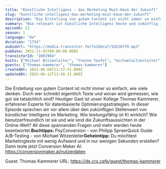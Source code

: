 ```yaml
---
title: "Künstliche Intelligenz - das Marketing Must-Have der Zukunft"
slug: "kunstliche-intelligenz-das-marketing-must-have-der-zukunft"
description: "Die Erstellung von gutem Content ist nicht immer so einfach, wie viele denken. Doch wer schreibt eigentlich Texte und woran wird gemessen, wie gut sie tatsächlich sind? Heutiger Gast ist unser Kollege Thomas Kammerer, erfahrener Experte für datenbasierte Optimierungsstrategien. In dieser Episode sprechen wir vor allem über den zukünftigen Stellenwert von künstlicher Intelligenz im Marketing. Wie leistungsfähig ist KI wirklich? Wie benutzerfreundlich ist sie und wie sind die Zukunftsaussichten in der Online-Welt? All diese spannenden Fragen und mehr werden heute beantwortet.<strong>Buchtipps: </strong>PsyConversion - von Philipp SpreerQuick Guide A/B-Testing - von Michael Witzenleiter<strong>Geheimtipp: </strong>Du möchtest Marketingtexte mit wenig Aufwand und in nur wenigen Sekunden erstellen? Dann teste jetzt Conversion Maker AI: <a href=\"https://conversionmaker.ai/nutzerdaten\">https://conversionmaker.ai/nutzerdaten</a>\n\n\n\n<!-- GUESTS START -->\nGuest: Thomas Kammerer\nURL: https://de.cro.cafe/guest/thomas-kammerer\n<!-- GUESTS END -->"
summary: "Wie relevant ist künstliche Intelligenz heute und zukünftig in der Marketingwelt? Darüber sprechen wir mit Thomas Kammerer in unserer neuesten Folge."
episode: 12
season: 1
language: "de"
duration: "1734"
audioUrl: "https://media.transistor.fm/fe2b0ca7/5d2267f0.mp3"
pubDate: 2022-11-01T09:00:00.000Z
transistorId: "1081964"
hosts: ["Michael Witzenleiter", "Yvonne Teufel", "michaelwitzenleiter", "yvonneteufel"]
guests: ["thomas-kammerer", "thomas-kammerer"]
createdAt: 2025-06-04T21:37:51.000Z
updatedAt: 2025-06-12T13:48:11.000Z
---
```


Die Erstellung von gutem Content ist nicht immer so einfach, wie viele denken. Doch wer schreibt eigentlich Texte und woran wird gemessen, wie gut sie tatsächlich sind? Heutiger Gast ist unser Kollege Thomas Kammerer, erfahrener Experte für datenbasierte Optimierungsstrategien. In dieser Episode sprechen wir vor allem über den zukünftigen Stellenwert von künstlicher Intelligenz im Marketing. Wie leistungsfähig ist KI wirklich? Wie benutzerfreundlich ist sie und wie sind die Zukunftsaussichten in der Online-Welt? All diese spannenden Fragen und mehr werden heute beantwortet.<strong>Buchtipps: </strong>PsyConversion - von Philipp SpreerQuick Guide A/B-Testing - von Michael Witzenleiter<strong>Geheimtipp: </strong>Du möchtest Marketingtexte mit wenig Aufwand und in nur wenigen Sekunden erstellen? Dann teste jetzt Conversion Maker AI: <a href="https://conversionmaker.ai/nutzerdaten">https://conversionmaker.ai/nutzerdaten</a>



<!-- GUESTS START -->
Guest: Thomas Kammerer
URL: https://de.cro.cafe/guest/thomas-kammerer
<!-- GUESTS END -->
